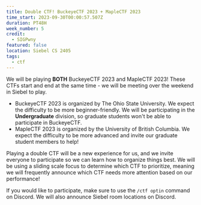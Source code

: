 ```yaml
---
title: Double CTF! BuckeyeCTF 2023 + MapleCTF 2023
time_start: 2023-09-30T00:00:57.507Z
duration: PT48H
week_number: 5
credit:
  - SIGPwny
featured: false
location: Siebel CS 2405
tags:
  - ctf
---
```

We will be playing **BOTH** BuckeyeCTF 2023 and MapleCTF 2023! These CTFs start and end at the same time - we will be meeting over the weekend in Siebel to play.

- BuckeyeCTF 2023 is organized by The Ohio State University. We expect the difficulty to be more beginner-friendly. We will be participating in the **Undergraduate** division, so graduate students won't be able to participate in BuckeyeCTF.
- MapleCTF 2023 is organized by the University of British Columbia. We expect the difficulty to be more advanced and invite our graduate student members to help!

Playing a double CTF will be a new experience for us, and we invite everyone to participate so we can learn how to organize things best. We will be using a sliding scale focus to determine which CTF to prioritize, meaning we will frequently announce which CTF needs more attention based on our performance!

If you would like to participate, make sure to use the `/ctf optin` command on Discord. We will also announce Siebel room locations on Discord.